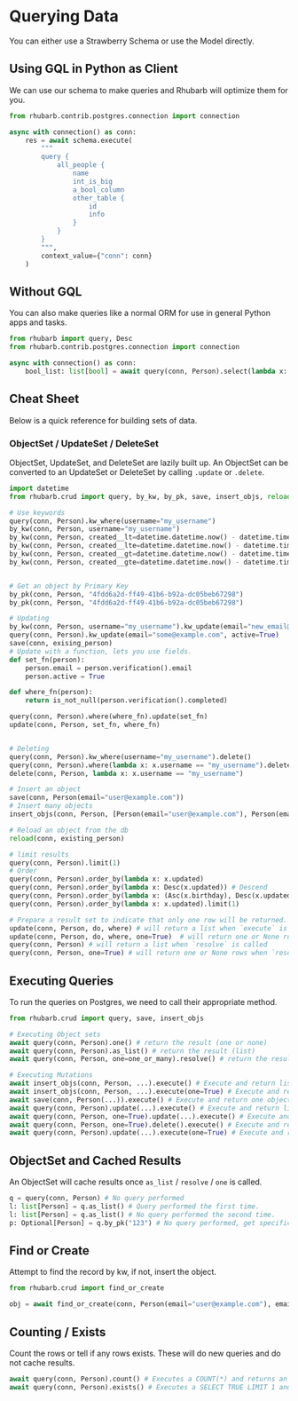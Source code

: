 # Querying Data

You can either use a Strawberry Schema or use the Model directly.

## Using GQL in Python as Client

We can use our schema to make queries and Rhubarb will optimize them for you.

```python
from rhubarb.contrib.postgres.connection import connection

async with connection() as conn:
    res = await schema.execute(
        """
        query {
            all_people {
                name
                int_is_big
                a_bool_column
                other_table {
                    id
                    info
                }
            }
        }
        """,
        context_value={"conn": conn}
    )
```

## Without GQL

You can also make queries  like a normal ORM for use in general Python apps and tasks.

```python
from rhubarb import query, Desc
from rhubarb.contrib.postgres.connection import connection

async with connection() as conn:
    bool_list: list[bool] = await query(conn, Person).select(lambda x: x.int_is_big()).as_list()
```

## Cheat Sheet

Below is a quick reference for building sets of data.

### ObjectSet / UpdateSet / DeleteSet

ObjectSet, UpdateSet, and DeleteSet are lazily built up. An ObjectSet can be converted to an UpdateSet or DeleteSet by calling `.update` or `.delete`.

```python
import datetime
from rhubarb.crud import query, by_kw, by_pk, save, insert_objs, reload

# Use keywords
query(conn, Person).kw_where(username="my_username")
by_kw(conn, Person, username="my_username")
by_kw(conn, Person, created__lt=datetime.datetime.now() - datetime.timedelta(1))
by_kw(conn, Person, created__lte=datetime.datetime.now() - datetime.timedelta(1))
by_kw(conn, Person, created__gt=datetime.datetime.now() - datetime.timedelta(1))
by_kw(conn, Person, created__gte=datetime.datetime.now() - datetime.timedelta(1))


# Get an object by Primary Key
by_pk(conn, Person, "4fdd6a2d-ff49-41b6-b92a-dc05beb67298")
by_pk(conn, Person, "4fdd6a2d-ff49-41b6-b92a-dc05beb67298")

# Updating
by_kw(conn, Person, username="my_username").kw_update(email="new_email@example.com")
query(conn, Person).kw_update(email="some@example.com", active=True)
save(conn, exising_person)
# Update with a function, lets you use fields.
def set_fn(person):
    person.email = person.verification().email
    person.active = True

def where_fn(person):
    return is_not_null(person.verification().completed)

query(conn, Person).where(where_fn).update(set_fn)
update(conn, Person, set_fn, where_fn)


# Deleting
query(conn, Person).kw_where(username="my_username").delete()
query(conn, Person).where(lambda x: x.username == "my_username").delete()
delete(conn, Person, lambda x: x.username == "my_username")

# Insert an object
save(conn, Person(email="user@example.com"))
# Insert many objects
insert_objs(conn, Person, [Person(email="user@example.com"), Person(email="user2@example.com")])

# Reload an object from the db
reload(conn, existing_person)

# limit results
query(conn, Person).limit(1)
# Order
query(conn, Person).order_by(lambda x: x.updated)
query(conn, Person).order_by(lambda x: Desc(x.updated)) # Descend
query(conn, Person).order_by(lambda x: (Asc(x.birthday), Desc(x.updated))) # Mix and match
query(conn, Person).order_by(lambda x: x.updated).limit(1)

# Prepare a result set to indicate that only one row will be returned.
update(conn, Person, do, where) # will return a list when `execute` is called
update(conn, Person, do, where, one=True)  # will return one or None rows when `execute` is called
query(conn, Person) # will return a list when `resolve` is called
query(conn, Person, one=True) # will return one or None rows when `resolve` is called
```

## Executing Queries

To run the queries on Postgres, we need to call their appropriate method.

```python
from rhubarb.crud import query, save, insert_objs

# Executing Object sets
await query(conn, Person).one() # return the result (one or none)
await query(conn, Person).as_list() # return the result (list)
await query(conn, Person, one=one_or_many).resolve() # return the result (dependent on `one` kwarg passed to query)

# Executing Mutations
await insert_objs(conn, Person, ...).execute() # Execute and return list
await insert_objs(conn, Person, ...).execute(one=True) # Execute and return first object
await save(conn, Person(...)).execute() # Execute and return one object
await query(conn, Person).update(...).execute() # Execute and return list
await query(conn, Person, one=True).update(...).execute() # Execute and return one or none objects
await query(conn, Person, one=True).delete().execute() # Execute and return one or none objects
await query(conn, Person).update(...).execute(one=True) # Execute and return one or none objects
```

## ObjectSet and Cached Results

An ObjectSet will cache results once `as_list` / `resolve` / `one` is called.

```python
q = query(conn, Person) # No query performed
l: list[Person] = q.as_list() # Query performed the first time.
l: list[Person] = q.as_list() # No query performed the second time.
p: Optional[Person] = q.by_pk("123") # No query performed, get specific object from its cache.
```

## Find or Create

Attempt to find the record by kw, if not, insert the object.

```python
from rhubarb.crud import find_or_create

obj = await find_or_create(conn, Person(email="user@example.com"), email="user@example.com")
```

## Counting / Exists

Count the rows or tell if any rows exists. These will do new queries and do not cache results.

```python
await query(conn, Person).count() # Executes a COUNT(*) and returns an int
await query(conn, Person).exists() # Executes a SELECT TRUE LIMIT 1 and returns an bool
```

